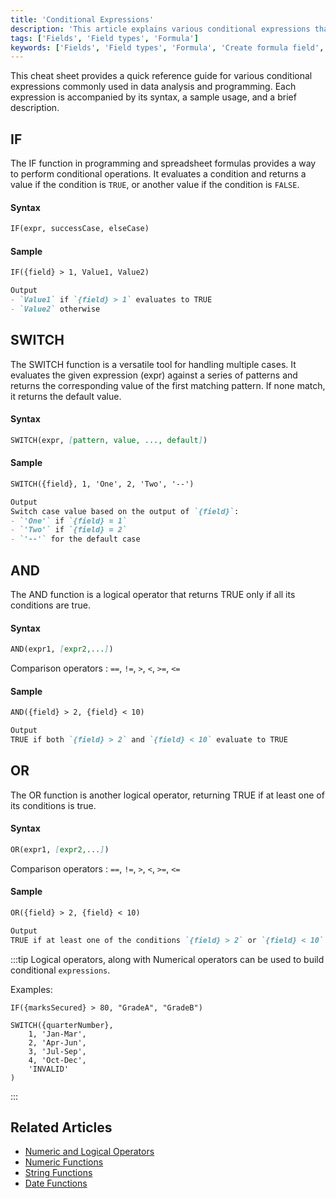 ```yaml
---
title: 'Conditional Expressions'
description: 'This article explains various conditional expressions that can be used in formula fields.'
tags: ['Fields', 'Field types', 'Formula']
keywords: ['Fields', 'Field types', 'Formula', 'Create formula field', 'Conditional expressions']
---
```


This cheat sheet provides a quick reference guide for various conditional expressions commonly used in data analysis and programming. Each expression is accompanied by its syntax, a sample usage, and a brief description.

## IF
The IF function in programming and spreadsheet formulas provides a way to perform conditional operations. It evaluates a condition and returns a value if the condition is `TRUE`, or another value if the condition is `FALSE`.

#### Syntax
```markdown
IF(expr, successCase, elseCase)
```

#### Sample
```markdown
IF({field} > 1, Value1, Value2)

Output
- `Value1` if `{field} > 1` evaluates to TRUE
- `Value2` otherwise
```

## SWITCH
The SWITCH function is a versatile tool for handling multiple cases. It evaluates the given expression (expr) against a series of patterns and returns the corresponding value of the first matching pattern. If none match, it returns the default value.

#### Syntax
```markdown
SWITCH(expr, [pattern, value, ..., default])
```

#### Sample
```markdown
SWITCH({field}, 1, 'One', 2, 'Two', '--')

Output
Switch case value based on the output of `{field}`:
- `'One'` if `{field} = 1`
- `'Two'` if `{field} = 2`
- `'--'` for the default case
```

## AND
The AND function is a logical operator that returns TRUE only if all its conditions are true. 

#### Syntax
```markdown
AND(expr1, [expr2,...])
```

Comparison operators : `==`, `!=`, `>`, `<`, `>=`, `<=`

#### Sample
```markdown
AND({field} > 2, {field} < 10)

Output
TRUE if both `{field} > 2` and `{field} < 10` evaluate to TRUE
```

## OR
The OR function is another logical operator, returning TRUE if at least one of its conditions is true.

#### Syntax
```markdown
OR(expr1, [expr2,...])
```

Comparison operators : `==`, `!=`, `>`, `<`, `>=`, `<=`

#### Sample
```markdown
OR({field} > 2, {field} < 10)

Output
TRUE if at least one of the conditions `{field} > 2` or `{field} < 10` evaluates to TRUE
```

:::tip
Logical operators, along with Numerical operators can be used to build conditional `expressions`.  

Examples:

```
IF({marksSecured} > 80, "GradeA", "GradeB")  
```

```
SWITCH({quarterNumber},  
    1, 'Jan-Mar',
    2, 'Apr-Jun',
    3, 'Jul-Sep',
    4, 'Oct-Dec',
    'INVALID'
)
```
:::

## Related Articles
- [Numeric and Logical Operators](operators)
- [Numeric Functions](numeric-functions)
- [String Functions](string-functions)
- [Date Functions](date-functions)
